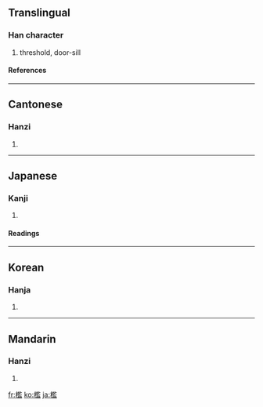 {{see|槛}}

==Translingual==
===Han character===
{{Han char|rn=75|rad=木|as=14|sn=18|four=4891<sub>7</sub>|canj=木尸戈廿 (DSIT), 木尸一廿 (DSMT)}}
# threshold, door-sill
====References====
{{Han ref|kx=0558.470|dkj=15745|dj=0948.160|hdz=21307.140|uh=6ABB|ud=27323|bh=C265|bd=49765}}

----
==Cantonese==
===Hanzi===
{{yue-hanzi|jyut=|y=haam5, laam6}}
# {{defn|Cantonese}}

----
==Japanese==
===Kanji===
{{ja-kanji|grade=|rs=木14}}
# {{defn|Japanese}} 
====Readings====
{{ja-readings|on=[[かん]] (kan)|kun=[[おり]] (ori), [[てすり]] (tesuri), [[いたがこい]] (ita-gakoi), [[おばしま]] (obashima)}}

----
==Korean==
===Hanja===
{{ko-hanja|hangeul=함|eumhun=|rv=ham|mr=ham|y=ham}}
# {{defn|Korean}}

----
==Mandarin==
===Hanzi===
{{cmn-hanzi|sim=槛|pin=[[jiàn]] ([[jian4]])|wg=chien<sup>4</sup>}}
# {{defn|Mandarin}}

[[fr:檻]]
[[ko:檻]]
[[ja:檻]]